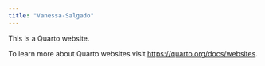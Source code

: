 ```yaml
---
title: "Vanessa-Salgado"
---
```


This is a Quarto website.

To learn more about Quarto websites visit <https://quarto.org/docs/websites>.

